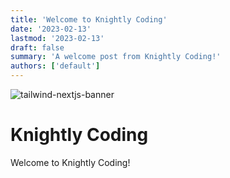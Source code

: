 ```yaml
---
title: 'Welcome to Knightly Coding'
date: '2023-02-13'
lastmod: '2023-02-13'
draft: false
summary: 'A welcome post from Knightly Coding!'
authors: ['default']
---
```


![tailwind-nextjs-banner](/static/images/twitter-card.png)

# Knightly Coding

Welcome to Knightly Coding!